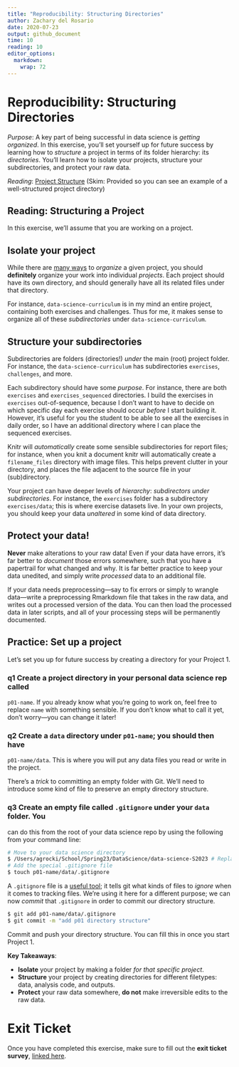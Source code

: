 ```yaml
---
title: "Reproducibility: Structuring Directories"
author: Zachary del Rosario
date: 2020-07-23
output: github_document
time: 10
reading: 10
editor_options: 
  markdown: 
    wrap: 72
---
```


# Reproducibility: Structuring Directories

*Purpose*: A key part of being successful in data science is *getting
organized*. In this exercise, you'll set yourself up for future success
by learning how to *structure* a project in terms of its folder
hierarchy: its *directories*. You'll learn how to isolate your projects,
structure your subdirectories, and protect your raw data.

*Reading*: [Project
Structure](https://reproducible-science-curriculum.github.io/organization-RR-Jupyter/02-directories/)
(Skim: Provided so you can see an example of a well-structured project
directory)

## Reading: Structuring a Project

<!-- -------------------------------------------------- -->

In this exercise, we'll assume that you are working on a project.

## Isolate your project

While there are [many
ways](https://medium.com/javascript-in-plain-english/how-to-organize-project-files-4b9d9fd02e73)
to *organize* a given project, you should **definitely** organize your
work into individual *projects*. Each project should have its own
directory, and should generally have all its related files under that
directory.

For instance, `data-science-curriculum` is in my mind an entire project,
containing both exercises and challenges. Thus for me, it makes sense to
organize all of these *subdirectories* under `data-science-curriculum`.

## Structure your subdirectories

Subdirectories are folders (directories!) *under* the main (root)
project folder. For instance, the `data-science-curriculum` has
subdirectories `exercises`, `challenges`, and more.

Each subdirectory should have some *purpose*. For instance, there are
both `exercises` and `exercises_sequenced` directories. I build the
exercises in `exercises` out-of-sequence, because I don't want to have
to decide on which specific day each exercise should occur *before* I
start building it. However, it's useful for you the student to be able
to see all the exercises in daily order, so I have an additional
directory where I can place the sequenced exercises.

Knitr will *automatically* create some sensible subdirectories for
report files; for instance, when you knit a document knitr will
automatically create a `filename_files` directory with image files. This
helps prevent clutter in your directory, and places the file adjacent to
the source file in your (sub)directory.

Your project can have deeper levels of *hierarchy*: *subdirectors under
subdirectories*. For instance, the `exercises` folder has a subdirectory
`exercises/data`; this is where exercise datasets live. In your own
projects, you should keep your data *unaltered* in some kind of data
directory.

## Protect your data!

**Never** make alterations to your raw data! Even if your data have
errors, it's far better to *document* those errors somewhere, such that
you have a papertrail for what changed and why. It is far better
practice to keep your data unedited, and simply write *processed* data
to an additional file.

If your data needs preprocessing---say to fix errors or simply to
wrangle data---write a preprocessing Rmarkdown file that takes in the
raw data, and writes out a processed version of the data. You can then
load the processed data in later scripts, and all of your processing
steps will be permanently documented.

## Practice: Set up a project

<!-- -------------------------------------------------- -->

Let's set you up for future success by creating a directory for your
Project 1.

### **q1** Create a project directory in your personal data science rep called

`p01-name`. If you already know what you're going to work on, feel free
to replace `name` with something sensible. If you don't know what to
call it yet, don't worry---you can change it later!

### **q2** Create a `data` directory under `p01-name`; you should then have

`p01-name/data`. This is where you will put any data files you read or
write in the project.

There's a *trick* to committing an empty folder with Git. We'll need to
introduce some kind of file to preserve an empty directory structure.

### **q3** Create an empty file called `.gitignore` under your `data` folder. You

can do this from the root of your data science repo by using the
following from your command line:

```bash
# Move to your data science directory
$ /Users/agrocki/School/Spring23/DataScience/data-science-S2023 # Replace with your real directory!
# Add the special .gitignore file
$ touch p01-name/data/.gitignore
```

A `.gitignore` file is a [useful
tool](https://www.atlassian.com/git/tutorials/saving-changes/gitignore);
it tells git what kinds of files to *ignore* when it comes to tracking
files. We're using it here for a different purpose; we can now *commit*
that `.gitignore` in order to commit our directory structure.

```bash
$ git add p01-name/data/.gitignore
$ git commit -m "add p01 directory structure"
```

Commit and push your directory structure. You can fill this in once you
start Project 1.

**Key Takeaways**:

-   **Isolate** your project by making a folder *for that specific
    project*.
-   **Structure** your project by creating directories for different
    filetypes: data, analysis code, and outputs.
-   **Protect** your raw data somewhere, **do not** make irreversible
    edits to the raw data.

<!-- include-exit-ticket -->

# Exit Ticket

<!-- -------------------------------------------------- -->

Once you have completed this exercise, make sure to fill out the **exit
ticket survey**, [linked
here](https://docs.google.com/forms/d/e/1FAIpQLSeuq2LFIwWcm05e8-JU84A3irdEL7JkXhMq5Xtoalib36LFHw/viewform?usp=pp_url&entry.693978880=e-rep04-directories-assignment.Rmd).
